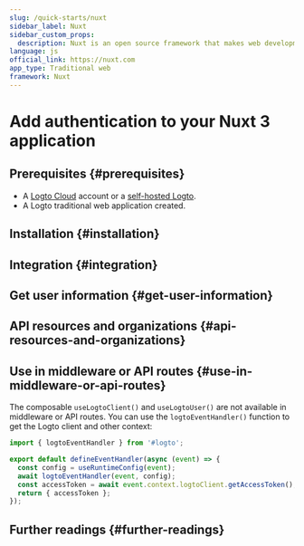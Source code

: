 ```yaml
---
slug: /quick-starts/nuxt
sidebar_label: Nuxt
sidebar_custom_props:
  description: Nuxt is an open source framework that makes web development intuitive and powerful.
language: js
official_link: https://nuxt.com
app_type: Traditional web
framework: Nuxt
---
```




# Add authentication to your Nuxt 3 application

<GuideTip />

## Prerequisites \{#prerequisites}

- A [Logto Cloud](https://cloud.logto.io) account or a [self-hosted Logto](/introduction/set-up-logto-oss).
- A Logto traditional web application created.

## Installation \{#installation}

<Installation />

## Integration \{#integration}

<Integration />

## Get user information \{#get-user-information}

<GetUserInformation />

## API resources and organizations \{#api-resources-and-organizations}

<ApiResources />

## Use in middleware or API routes \{#use-in-middleware-or-api-routes}

The composable `useLogtoClient()` and `useLogtoUser()` are not available in middleware or API routes. You can use the `logtoEventHandler()` function to get the Logto client and other context:

```ts title="/server/api/auth/get-access-token.ts"
import { logtoEventHandler } from '#logto';

export default defineEventHandler(async (event) => {
  const config = useRuntimeConfig(event);
  await logtoEventHandler(event, config);
  const accessToken = await event.context.logtoClient.getAccessToken();
  return { accessToken };
});
```

## Further readings \{#further-readings}

<FurtherReadings />
